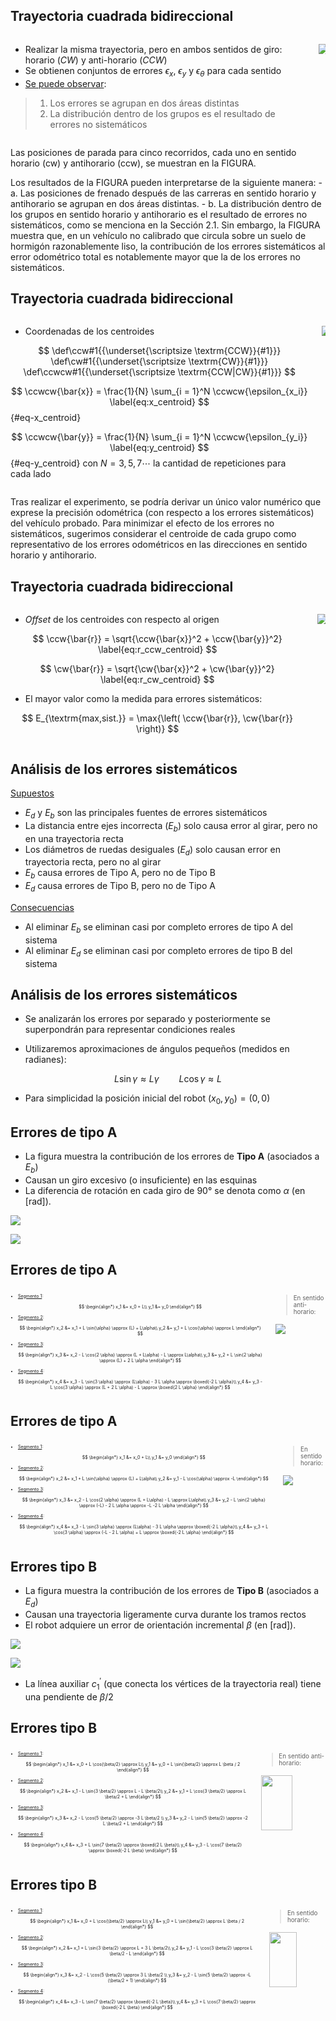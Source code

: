 ## Trayectoria cuadrada bidireccional {.smaller}

::: {.columns}
::: {.column}

- Realizar la misma trayectoria, pero en ambos sentidos de giro: horario (*CW*) y anti-horario (*CCW*)
- Se obtienen conjuntos de errores $\epsilon_x$, $\epsilon_y$ y $\epsilon_\theta$ para cada sentido
- [Se puede observar]{.underline}:

> ::: {.nonincremental}
> 1. Los errores se agrupan en dos áreas distintas
> 2. La distribución dentro de los grupos es el resultado de errores no sistemáticos
> :::

:::
::: {.column}

![](figs/figura5.svg){fig-align="center"}

:::
:::


::: {.notes}
Las posiciones de parada para cinco recorridos, cada uno en sentido horario (cw) y antihorario (ccw), se muestran en la FIGURA.

Los resultados de la FIGURA pueden interpretarse de la siguiente manera:
- a. Las posiciones de frenado después de las carreras en sentido horario y antihorario se agrupan en dos áreas distintas.
- b. La distribución dentro de los grupos en sentido horario y antihorario es el resultado de errores no sistemáticos, como se menciona en la Sección 2.1. Sin embargo, la FIGURA muestra que, en un vehículo no calibrado que circula sobre un suelo de hormigón razonablemente liso, la contribución de los errores sistemáticos al error odométrico total es notablemente mayor que la de los errores no sistemáticos.
:::

## Trayectoria cuadrada bidireccional {.smaller}

::: {.columns}
::: {.column}

- Coordenadas de los centroides

::: {.hidden}
$$
\def\ccw#1{{\underset{\scriptsize \textrm{CCW}}{#1}}}
\def\cw#1{{\underset{\scriptsize \textrm{CW}}{#1}}}
\def\ccwcw#1{{\underset{\scriptsize \textrm{CCW|CW}}{#1}}}
$$
:::

$$
\ccwcw{\bar{x}} = \frac{1}{N} \sum_{i = 1}^N \ccwcw{\epsilon_{x_i}}
\label{eq:x_centroid}
$${#eq-x_centroid}

$$
\ccwcw{\bar{y}} = \frac{1}{N} \sum_{i = 1}^N \ccwcw{\epsilon_{y_i}}
\label{eq:y_centroid}
$${#eq-y_centroid}
con $N = 3,5,7 \cdots$ la cantidad de repeticiones para cada lado

:::
::: {.column}

![](figs/figura5.svg){fig-align="center"}

:::
:::


::: {.notes}
Tras realizar el experimento, se podría derivar un único valor numérico que exprese la precisión odométrica (con respecto a los errores sistemáticos) del vehículo probado. Para minimizar el efecto de los errores no sistemáticos, sugerimos considerar el centroide de cada grupo como representativo de los errores odométricos en las direcciones en sentido horario y antihorario. 
:::

## Trayectoria cuadrada bidireccional {.smaller}

::: {.columns}
::: {.column}

- *Offset* de los centroides con respecto al origen

$$
\ccw{\bar{r}} = \sqrt{\ccw{\bar{x}}^2 + \ccw{\bar{y}}^2}
\label{eq:r_ccw_centroid}
$$

$$
\cw{\bar{r}} = \sqrt{\cw{\bar{x}}^2 + \cw{\bar{y}}^2}
\label{eq:r_cw_centroid}
$$

- El mayor valor como la medida para errores sistemáticos:

$$
E_{\textrm{max,sist.}} = \max{\left( \ccw{\bar{r}}, \cw{\bar{r}} \right)}
$$

:::
::: {.column}

![](figs/figura5.svg){fig-align="center"}

:::
:::

## Análisis de los errores sistemáticos {.smaller visibility="hidden"}

[Supuestos]{.underline}

- $E_d$ y $E_b$ son las principales fuentes de errores sistemáticos
- La distancia entre ejes incorrecta ($E_b$) solo causa error al girar, pero no en una trayectoria recta
- Los diámetros de ruedas desiguales ($E_d$) solo causan error en trayectoria recta, pero no al girar
- $E_b$ causa errores de Tipo A, pero no de Tipo B
- $E_d$ causa errores de Tipo B, pero no de Tipo A

[Consecuencias]{.underline}

- Al eliminar $E_b$ se eliminan casi por completo errores de tipo A del sistema
- Al eliminar $E_d$ se eliminan casi por completo errores de tipo B del sistema

## Análisis de los errores sistemáticos {.smaller}

- Se analizarán los errores por separado y posteriormente se superpondrán para representar condiciones reales

- Utilizaremos aproximaciones de ángulos pequeños (medidos en radianes):

$$ L\sin{\gamma} \approx L \gamma \qquad L \cos{\gamma} \approx L$$

- Para simplicidad la posición inicial del robot $(x_0, y_0) = (0,0)$


## Errores de tipo A {.smaller}

- La figura muestra la contribución de los errores de **Tipo A** (asociados a $E_b$)
- Causan un giro excesivo (o insuficiente) en las esquinas
- La diferencia de rotación en cada giro de 90° se denota como $\alpha$ (en $\textrm{[rad]}$).

::: {layout="[[-5,40,-10,40,-5]]"}
![](figs/figura6.svg){fig-align="center"}

![](figs/figura7.svg){fig-align="center"}
:::


##  Errores de tipo A

::: {.columns}
::: {.column}

::: {style="font-size:50%;"}

- [Segmento 1]{.underline}:
$$
\begin{align*}
x_1 &= x_0 + L\\
y_1 &= y_0
\end{align*}
$$

- [Segmento 2]{.underline}:
$$
\begin{align*}
x_2 &= x_1 + L \sin{\alpha} \approx (L) + L\alpha\\
y_2 &= y_1 + L \cos{\alpha} \approx L
\end{align*}
$$

- [Segmento 3]{.underline}:
$$
\begin{align*}
x_3 &= x_2 - L \cos{2 \alpha} \approx (L + L\alpha) - L \approx L\alpha\\
y_3 &= y_2 + L \sin{2 \alpha} \approx (L) + 2 L \alpha
\end{align*}
$$

- [Segmento 4]{.underline}:
$$
\begin{align*}
x_4 &= x_3 - L \sin{3 \alpha} \approx (L\alpha) - 3 L \alpha \approx \boxed{-2 L \alpha}\\
y_4 &= y_3 - L \cos{3 \alpha} \approx (L + 2 L \alpha) - L \approx \boxed{2 L \alpha}
\end{align*}
$$

:::

:::
::: {.column}

::: {style="font-size:70%;"}
> En sentido anti-horario:
:::

![](figs/figura6.svg){fig-align="center"}

:::
:::

##  Errores de tipo A

::: {.columns}
::: {.column}

::: {style="font-size:50%;"}

- [Segmento 1]{.underline}:
$$
\begin{align*}
x_1 &= x_0 + L\\
y_1 &= y_0
\end{align*}
$$

- [Segmento 2]{.underline}:
$$
\begin{align*}
x_2 &= x_1 + L \sin{\alpha} \approx (L) + L\alpha\\
y_2 &= y_1 - L \cos{\alpha} \approx -L
\end{align*}
$$

- [Segmento 3]{.underline}:
$$
\begin{align*}
x_3 &= x_2 - L \cos{2 \alpha} \approx (L + L\alpha) - L \approx L\alpha\\
y_3 &= y_2 - L \sin{2 \alpha} \approx (-L) - 2 L \alpha \approx -L -2 L \alpha
\end{align*}
$$

- [Segmento 4]{.underline}:
$$
\begin{align*}
x_4 &= x_3 - L \sin{3 \alpha} \approx (L\alpha) - 3 L \alpha \approx \boxed{-2 L \alpha}\\
y_4 &= y_3 + L \cos{3 \alpha} \approx (-L - 2 L \alpha) + L \approx \boxed{-2 L \alpha}
\end{align*}
$$

:::

:::
::: {.column}

::: {style="font-size:70%;"}
> En sentido horario:
:::

![](figs/figura7.svg){fig-align="center"}

:::
:::

## Errores tipo B {.smaller}

- La figura muestra la contribución de los errores de **Tipo B** (asociados a $E_d$)
- Causan una trayectoria ligeramente curva durante los tramos rectos
- El robot adquiere un error de orientación incremental $\beta$ (en $\textrm{[rad]}$).

::: {layout="[[-5,40,-10,40,-5]]"}
![](figs/figura8b.svg){fig-align="center"}

![](figs/figura9.svg){fig-align="center"}
:::


- La línea auxiliar $c^\prime_1$ (que conecta los vértices de la trayectoria real) tiene una pendiente de $\beta/2$


## Errores tipo B

::: {.columns}
::: {.column}

::: {style="font-size:50%;"}

- [Segmento 1]{.underline}:
$$
\begin{align*}
x_1 &= x_0 + L \cos{\beta/2} \approx L\\
y_1 &= y_0 + L \sin{\beta/2} \approx L \beta / 2
\end{align*}
$$

- [Segmento 2]{.underline}:
$$
\begin{align*}
x_2 &= x_1 - L \sin{3 \beta/2} \approx L - L \beta/2\\
y_2 &= y_1 + L \cos{3 \beta/2} \approx L \beta/2 + L
\end{align*}
$$

- [Segmento 3]{.underline}:
$$
\begin{align*}
x_3 &= x_2 - L \cos{5 \beta/2} \approx -3 L \beta/2 \\
y_3 &= y_2 - L \sin{5 \beta/2} \approx -2 L \beta/2 + L
\end{align*}
$$

- [Segmento 4]{.underline}:
$$
\begin{align*}
x_4 &= x_3 + L \sin{7 \beta/2} \approx \boxed{2 L \beta}\\
y_4 &= y_3 - L \cos{7 \beta/2} \approx \boxed{-2 L \beta}
\end{align*}
$$

:::

:::
::: {.column}


::: {style="font-size:70%;"}
> En sentido anti-horario:
:::

![](figs/figura8a.svg){width="70%" fig-align="center"}

:::
:::

## Errores tipo B

::: {.columns}
::: {.column}

::: {style="font-size:50%;"}

- [Segmento 1]{.underline}:
$$
\begin{align*}
x_1 &= x_0 + L \cos{\beta/2} \approx L\\
y_1 &= y_0 + L \sin{\beta/2} \approx L \beta / 2
\end{align*}
$$

- [Segmento 2]{.underline}:
$$
\begin{align*}
x_2 &= x_1 + L \sin{3 \beta/2} \approx L + 3 L \beta/2\\
y_2 &= y_1 - L \cos{3 \beta/2} \approx L \beta/2 - L
\end{align*}
$$

- [Segmento 3]{.underline}:
$$
\begin{align*}
x_3 &= x_2 - L \cos{5 \beta/2} \approx  3 L \beta/2 \\
y_3 &= y_2 - L \sin{5 \beta/2} \approx -L (\beta/2 + 1)
\end{align*}
$$

- [Segmento 4]{.underline}:
$$
\begin{align*}
x_4 &= x_3 - L \sin{7 \beta/2} \approx \boxed{-2 L \beta}\\
y_4 &= y_3 + L \cos{7 \beta/2} \approx \boxed{-2 L \beta}
\end{align*}
$$

:::

:::
::: {.column}

::: {style="font-size:70%;"}
> En sentido horario:
:::

![](figs/figura9.svg){width="70%" fig-align="center"}

:::
:::